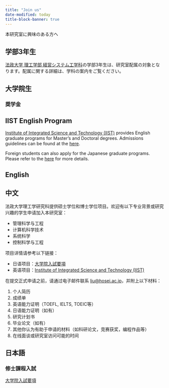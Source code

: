 ```yaml
---
title: "Join us"
date-modified: today
title-block-banner: true
---
```


<!-- table of contents -->

<!-- - [Join us](#join-us)
  - [English](#english)
  - [中文](#中文)
  - [日本語](#日本語) -->

本研究室に興味のある方へ

## 学部3年生

[法政大学 理工学部 経営システム工学科](https://ise-hp.ws.hosei.ac.jp/)の学部3年生は、研究室配属の対象となります。配属に関する詳細は、学科の案内をご覧ください。

## 大学院生

### 奨学金





## IIST English Program

[Institute of Integrated Science and Technology (IIST)](https://iist.hosei.ac.jp) provides English
graduate programs for Master's and Doctoral degrees. Admissions guidelines can be found at the [here](https://iist.hosei.ac.jp/admission/).

Foreign students can also apply for the Japanese graduate programs. Please refer to the [here](https://www.hosei.ac.jp/gs/jukensei/applicationguidelines/) for more details.


::: {.panel-tabset}

## English



## 中文     

法政大学理工学研究科提供硕士学位和博士学位项目。欢迎有以下专业背景或研究兴趣的学生申请加入本研究室：

- 管理科学与工程
- 计算机科学技术
- 系统科学
- 控制科学与工程

项目详情请参考以下链接：

- 日语项目：[大学院入試要項](https://www.hosei.ac.jp/gs/jukensei/applicationguidelines/)
- 英语项目：[Institute of Integrated Science and Technology (IIST)](https://iist.hosei.ac.jp)

在提交正式申请之前，请通过电子邮件联系 [liu@hosei.ac.jp](mailto:liu@hosei.ac.jp)，并附上以下材料：

1. 个人简历
2. 成绩单
3. 英语能力证明（TOEFL, IELTS, TOEIC等）
4. 日语能力证明（如有）
5. 研究计划书
6. 毕业论文（如有）
7. 其他你认为有助于申请的材料（如科研论文，竞赛获奖，编程作品等）
8. 在线面谈或研究室访问可能的时间 

## 日本語
### 修士課程入試

[大学院入試要項](https://www.hosei.ac.jp/gs/jukensei/applicationguidelines/)

:::